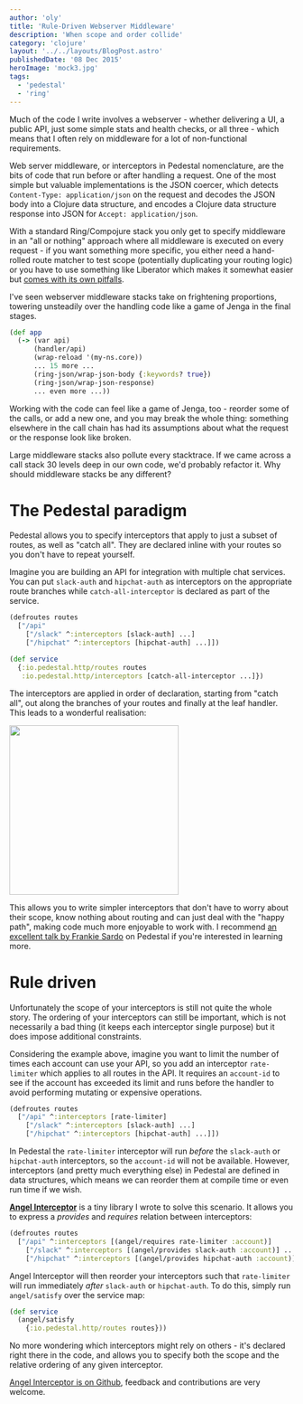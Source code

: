 ```yaml
---
author: 'oly'
title: 'Rule-Driven Webserver Middleware'
description: 'When scope and order collide'
category: 'clojure'
layout: '../../layouts/BlogPost.astro'
publishedDate: '08 Dec 2015'
heroImage: 'mock3.jpg'
tags:
  - 'pedestal'
  - 'ring'
---
```



Much of the code I write involves a webserver - whether delivering a UI,
a public API, just some simple stats and health checks, or all three -
which means that I often rely on middleware for a lot of non-functional
requirements.

Web server middleware, or interceptors in Pedestal nomenclature, are the
bits of code that run before or after handling a request. One of the
most simple but valuable implementations is the JSON coercer, which
detects `Content-Type: application/json` on the request and decodes the
JSON body into a Clojure data structure, and encodes a Clojure data
structure response into JSON for `Accept: application/json`.

With a standard Ring/Compojure stack you only get to specify middleware
in an \"all or nothing\" approach where all middleware is executed on
every request - if you want something more specific, you either need a
hand-rolled route matcher to test scope (potentially duplicating your
routing logic) or you have to use something like Liberator which makes
it somewhat easier but [comes with its own
pitfalls](http://davidjameshumphreys.github.io/patterns-pitfalls-liberator).

I've seen webserver middleware stacks take on frightening proportions,
towering unsteadily over the handling code like a game of Jenga in the
final stages.

```clojure
(def app
  (-> (var api)
      (handler/api)
      (wrap-reload '(my-ns.core))
      ... 15 more ...
      (ring-json/wrap-json-body {:keywords? true})
      (ring-json/wrap-json-response)
      ... even more ...))
```

Working with the code can feel like a game of Jenga, too - reorder some
of the calls, or add a new one, and you may break the whole thing:
something elsewhere in the call chain has had its assumptions about what
the request or the response look like broken.

Large middleware stacks also pollute every stacktrace. If we came across
a call stack 30 levels deep in our own code, we'd probably refactor it.
Why should middleware stacks be any different?

# The Pedestal paradigm

Pedestal allows you to specify interceptors that apply to just a subset
of routes, as well as \"catch all\". They are declared inline with your
routes so you don't have to repeat yourself.

Imagine you are building an API for integration with multiple chat
services. You can put `slack-auth` and `hipchat-auth` as interceptors on
the appropriate route branches while `catch-all-interceptor` is declared
as part of the service.

```clojure
(defroutes routes
  ["/api"
    ["/slack" ^:interceptors [slack-auth] ...]
    ["/hipchat" ^:interceptors [hipchat-auth] ...]])

(def service
  {:io.pedestal.http/routes routes
   :io.pedestal.http/interceptors [catch-all-interceptor ...]})
```

The interceptors are applied in order of declaration, starting from
\"catch all\", out along the branches of your routes and finally at the
leaf handler. This leads to a wonderful realisation:

<Image width='300' src={handlersRealisation} />

This allows you to write simpler interceptors that don't have to worry
about their scope, know nothing about routing and can just deal with the
\"happy path\", making code much more enjoyable to work with. I
recommend [an excellent talk by Frankie
Sardo](https://skillsmatter.com/skillscasts/6812-pedestal-new-wave) on
Pedestal if you're interested in learning more.

# Rule driven

Unfortunately the scope of your interceptors is still not quite the
whole story. The ordering of your interceptors can still be important,
which is not necessarily a bad thing (it keeps each interceptor single
purpose) but it does impose additional constraints.

Considering the example above, imagine you want to limit the number of
times each account can use your API, so you add an interceptor
`rate-limiter` which applies to all routes in the API. It requires an
`account-id` to see if the account has exceeded its limit and runs
before the handler to avoid performing mutating or expensive operations.

```clojure
(defroutes routes
  ["/api" ^:interceptors [rate-limiter]
    ["/slack" ^:interceptors [slack-auth] ...]
    ["/hipchat" ^:interceptors [hipchat-auth] ...]])
```

In Pedestal the `rate-limiter` interceptor will run _before_ the
`slack-auth` or `hipchat-auth` interceptors, so the `account-id` will
not be available. However, interceptors (and pretty much everything
else) in Pedestal are defined in data structures, which means we can
reorder them at compile time or even run time if we wish.

**[Angel Interceptor](https://github.com/oliyh/angel-interceptor)** is a
tiny library I wrote to solve this scenario. It allows you to express a
_provides_ and _requires_ relation between interceptors:

```clojure
(defroutes routes
  ["/api" ^:interceptors [(angel/requires rate-limiter :account)]
    ["/slack" ^:interceptors [(angel/provides slack-auth :account)] ...]
    ["/hipchat" ^:interceptors [(angel/provides hipchat-auth :account)] ...]])
```

Angel Interceptor will then reorder your interceptors such that
`rate-limiter` will run immediately _after_ `slack-auth` or
`hipchat-auth`. To do this, simply run `angel/satisfy` over the service
map:

```clojure
(def service
  (angel/satisfy
    {:io.pedestal.http/routes routes}))
```

No more wondering which interceptors might rely on others - it's
declared right there in the code, and allows you to specify both the
scope and the relative ordering of any given interceptor.

[Angel Interceptor is on
Github](https://github.com/oliyh/angel-interceptor), feedback and
contributions are very welcome.
